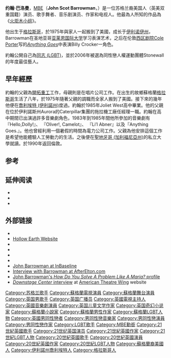 {{Expand English|John Barrowman}}
{{Infobox person
| name        = 約翰·巴洛曼<BR>John Barrowman
| honorific_suffix = [[大英帝國勳章|MBE]]
| image       = John Barrowman 2.jpg
| caption     = Barrowman 2007年的
| birthname   = John Scot Barrowman
| birth_date  = {{Birth date and age|1967|3|11|mf=y}}
| birth_place = {{SCO}}[[格拉斯哥|格拉斯哥]]
| nationality = {{GBR}}<br>{{USA}}
| occupation  = 艺人<!-- John Barrowman incessantly refers to himself as an "entertainer", particularly in his autobiographies. Please don't write every career move he's made here; an "entertainer" encompasses it all. -->
| yearsactive = 1989–现在
| partner     = Scott Gill (1993–现在)<!--NOTE: Barrowman does not use the word "marriage" to describe their partnership. Further info is already covered later in the article. Let's respect his wishes and not use words he prefers not to use. -->
| website     = [http://www.johnbarrowman.com 官方网站]}}

'''约翰·巴洛曼'''，[[英帝國員佐勳章|MBE]]（'''John Scot Barrowman'''，{{bd|1967年|3月11日}}）是一位苏格兰裔美国人（英美双重国籍）演员、歌手舞者、音乐剧演员、作家和电视人。他最為人所知的作品為《[[火炬木小组|火炬木小组]]》。

他出生于[[格拉斯哥|格拉斯哥]]，於1975年與家人一起搬到了美國，成长于[[伊利诺伊州|伊利诺伊州]]，Barrowman在圣地亚哥[[亚莱恩国际大学|亚莱恩国际大学]]学习表演艺术，之后在伦敦[[西区剧院|西区剧院]][[Cole_Porter|Cole Porter]]写的''[[Anything_Goes|Anything Goes]]''中表演Billy Crocker一角色。

約翰公開自己為[[同志_(LGBT)|同志 (LGBT)]]，並於2006年被選為同性戀人權運動團體Stonewall的年度最佳藝人。

==早年經歷==

約翰的父親為[[開拓重工|開拓重工]]工作，母親則是在唱片公司工作。在出生的故鄉蘇格蘭[[格拉斯哥|格拉斯哥]]生活了八年，於1975年隨著父親的調職而全家人搬到了美國。接下來的幾年他便在[[喬利埃特_(伊利諾州)|喬利埃特 (伊利諾州)]]度過。約翰於1985年Joliet West高中畢業。他的父親在位於伊利諾斯州Aurora的Caterpillar集團的拖拉機工廠任經理一職。約翰在高中期間已出演過許多音樂劇角色，1983年到1985年間他所參加的音樂劇有『Hello,Dolly!』、 『Oliver!, Camelot』、 『Li’l Abner』以及『Anything Goes.』。他也曾經利用一個暑假的時間為電力公司工作。父親為他安排這個工作是希望他能體驗人工勞動力的生活。之後便在[[聖地牙哥_(加利福尼亞州)|聖地牙哥 (加利福尼亞州)]]的私立大學就讀。於1990年返回倫敦。

==参考==
{{reflist|2}}

==延伸阅读==
*{{cite book|title=Anything Goes|url=https://archive.org/details/anythinggoesauto0000barr|first1=John|last=Barrowman|first2=Carole|last2=Barrowman|year=2008|publisher=[[Michael_O'Mara_Books|Michael O'Mara Books]]|isbn=1843172895}}
*{{cite book|title=I Am What I Am|first1=John|last=Barrowman|first2=Carole|last2=Barrowman|year=2009|publisher=[[Michael_O'Mara_Books|Michael O'Mara Books]]|isbn=9781843173793}}
*{{cite book|title=Dear Me: A Letter to My Sixteen-Year-Old Self|url=https://archive.org/details/dearmelettertomy0000unse|first=Joseph|last=Galliano|year=2009|publisher=[[Simon_&_Schuster|Simon & Schuster]]|isbn=1847377661}}

==外部链接==
{{wikiquote|en:John Barrowman}}
{{Commons category|John Barrowman}}
*{{Official website|http://www.johnbarrowman.com}}
*[https://web.archive.org/web/20120204015211/http://www.hollow-earth.co.uk/meet-the-authors Hollow Earth Website]
*{{IMDb name|id=0057882}}
*{{IBDB name|id=31086}}
*{{Amg name|352259}}
*{{YouTube|channel=JohnBarrowmanTV}}
*[https://web.archive.org/web/20081206034347/http://www.inbaseline.com/person.aspx?person_id=156035 John Barrowman at InBaseline]
*[https://web.archive.org/web/20060506073741/http://www.afterelton.com/people/2006/5/intbarrowman.html Interview with Barrowman at AfterElton.com]
*[http://www.bbc.co.uk/maria/about/barrowman.shtml John Barrowman's ''How Do You Solve A Problem Like A Maria?'' profile] {{Wayback|url=http://www.bbc.co.uk/maria/about/barrowman.shtml |date=20110319171808 }}
*[https://web.archive.org/web/20120510014657/http://americantheatrewing.org/downstagecenter/detail/john_barrowman ''Downstage Center'' interview] at [[American_Theatre_Wing|American Theatre Wing]] website

{{Authority control}}
{{DEFAULTSORT:Barrowman, John}}
[[Category:苏格兰歌手|Category:苏格兰歌手]]
[[Category:蘇格蘭電視演員|Category:蘇格蘭電視演員]]
[[Category:蘇格蘭舞台演員|Category:蘇格蘭舞台演員]]
[[Category:英国男歌手|Category:英国男歌手]]
[[Category:英国广播员|Category:英国广播员]]
[[Category:英國電視主持人|Category:英國電視主持人]]
[[Category:英國音樂劇演員|Category:英國音樂劇演員]]
[[Category:英国儿童文学作家|Category:英国儿童文学作家]]
[[Category:英国奇幻小说家|Category:英国奇幻小说家]]
[[Category:蘇格蘭小說家|Category:蘇格蘭小說家]]
[[Category:蘇格蘭男性作家|Category:蘇格蘭男性作家]]
[[Category:蘇格蘭LGBT人物|Category:蘇格蘭LGBT人物]]
[[Category:英國男同性戀者|Category:英國男同性戀者]]
[[Category:男同性戀音樂家|Category:男同性戀音樂家]]
[[Category:男同性戀演員|Category:男同性戀演員]]
[[Category:男同性戀作家|Category:男同性戀作家]]
[[Category:LGBT歌手|Category:LGBT歌手]]
[[Category:MBE勳銜|Category:MBE勳銜]]
[[Category:21世紀英國歌手|Category:21世紀英國歌手]]
[[Category:21世纪英国演员|Category:21世纪英国演员]]
[[Category:21世紀英國作家|Category:21世紀英國作家]]
[[Category:21世紀LGBT人物|Category:21世紀LGBT人物]]
[[Category:20世紀英國歌手|Category:20世紀英國歌手]]
[[Category:20世紀英國演員|Category:20世紀英國演員]]
[[Category:20世紀英國作家|Category:20世紀英國作家]]
[[Category:20世紀LGBT人物|Category:20世紀LGBT人物]]
[[Category:蘇格蘭裔美國人|Category:蘇格蘭裔美國人]]
[[Category:伊利諾州喬利埃特人|Category:伊利諾州喬利埃特人]]
[[Category:格拉斯哥人|Category:格拉斯哥人]]